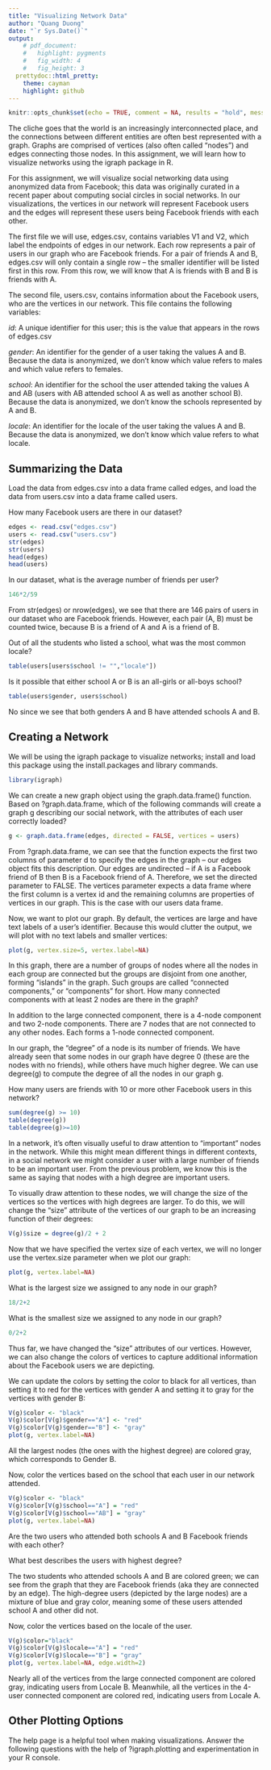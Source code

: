 ---
title: "Visualizing Network Data"
author: "Quang Duong"
date: "`r Sys.Date()`"
output:
    # pdf_document:
    #   highlight: pygments
    #   fig_width: 4
    #   fig_height: 3
  prettydoc::html_pretty:
    theme: cayman
    highlight: github
---
```{r setup, include=FALSE}
knitr::opts_chunk$set(echo = TRUE, comment = NA, results = "hold", message = FALSE, warning = FALSE)
```
The cliche goes that the world is an increasingly interconnected place, and the connections between different entities are often best represented with a graph. Graphs are comprised of vertices (also often called "nodes") and edges connecting those nodes. In this assignment, we will learn how to visualize networks using the igraph package in R.

For this assignment, we will visualize social networking data using anonymized data from Facebook; this data was originally curated in a recent paper about computing social circles in social networks. In our visualizations, the vertices in our network will represent Facebook users and the edges will represent these users being Facebook friends with each other.

The first file we will use, edges.csv, contains variables V1 and V2, which label the endpoints of edges in our network. Each row represents a pair of users in our graph who are Facebook friends. For a pair of friends A and B, edges.csv will only contain a single row -- the smaller identifier will be listed first in this row. From this row, we will know that A is friends with B and B is friends with A.

The second file, users.csv, contains information about the Facebook users, who are the vertices in our network. This file contains the following variables:

*id*: A unique identifier for this user; this is the value that appears in the rows of edges.csv

*gender*: An identifier for the gender of a user taking the values A and B. Because the data is anonymized, we don't know which value refers to males and which value refers to females.

*school*: An identifier for the school the user attended taking the values A and AB (users with AB attended school A as well as another school B). Because the data is anonymized, we don't know the schools represented by A and B.

*locale*: An identifier for the locale of the user taking the values A and B. Because the data is anonymized, we don't know which value refers to what locale.

## Summarizing the Data
Load the data from edges.csv into a data frame called edges, and load the data from users.csv into a data frame called users.

How many Facebook users are there in our dataset?
```{r}
edges <- read.csv("edges.csv")
users <- read.csv("users.csv")
str(edges)
str(users)
head(edges)
head(users)
```
In our dataset, what is the average number of friends per user?
```{r}
146*2/59
```
From str(edges) or nrow(edges), we see that there are 146 pairs of users in our dataset who are Facebook friends. However, each pair (A, B) must be counted twice, because B is a friend of A and A is a friend of B. 

Out of all the students who listed a school, what was the most common locale?
```{r}
table(users[users$school != "","locale"])
```
Is it possible that either school A or B is an all-girls or all-boys school?
```{r}
table(users$gender, users$school)
```
No since we see that both genders A and B have attended schools A and B.

## Creating a Network

We will be using the igraph package to visualize networks; install and load this package using the install.packages and library commands.
```{r}
library(igraph)
```
We can create a new graph object using the graph.data.frame() function. Based on ?graph.data.frame, which of the following commands will create a graph g describing our social network, with the attributes of each user correctly loaded?
```{r}
g <- graph.data.frame(edges, directed = FALSE, vertices = users)
```
From ?graph.data.frame, we can see that the function expects the first two columns of parameter d to specify the edges in the graph -- our edges object fits this description.
Our edges are undirected -- if A is a Facebook friend of B then B is a Facebook friend of A. Therefore, we set the directed parameter to FALSE.
The vertices parameter expects a data frame where the first column is a vertex id and the remaining columns are properties of vertices in our graph. This is the case with our users data frame.

Now, we want to plot our graph. By default, the vertices are large and have text labels of a user's identifier. Because this would clutter the output, we will plot with no text labels and smaller vertices:
```{r}
plot(g, vertex.size=5, vertex.label=NA)
```

In this graph, there are a number of groups of nodes where all the nodes in each group are connected but the groups are disjoint from one another, forming "islands" in the graph. Such groups are called "connected components," or "components" for short. How many connected components with at least 2 nodes are there in the graph?

In addition to the large connected component, there is a 4-node component and two 2-node components. There are 7 nodes that are not connected to any other nodes. Each forms a 1-node connected component.

In our graph, the "degree" of a node is its number of friends. We have already seen that some nodes in our graph have degree 0 (these are the nodes with no friends), while others have much higher degree. We can use degree(g) to compute the degree of all the nodes in our graph g.

How many users are friends with 10 or more other Facebook users in this network?
```{r}
sum(degree(g) >= 10)
table(degree(g))
table(degree(g)>=10)
```
In a network, it's often visually useful to draw attention to "important" nodes in the network. While this might mean different things in different contexts, in a social network we might consider a user with a large number of friends to be an important user. From the previous problem, we know this is the same as saying that nodes with a high degree are important users.

To visually draw attention to these nodes, we will change the size of the vertices so the vertices with high degrees are larger. To do this, we will change the "size" attribute of the vertices of our graph to be an increasing function of their degrees:
```{r}
V(g)$size = degree(g)/2 + 2
```
Now that we have specified the vertex size of each vertex, we will no longer use the vertex.size parameter when we plot our graph:
```{r}
plot(g, vertex.label=NA)
```

What is the largest size we assigned to any node in our graph?
```{r}
18/2+2
```
What is the smallest size we assigned to any node in our graph?
```{r}
0/2+2
```
Thus far, we have changed the "size" attributes of our vertices. However, we can also change the colors of vertices to capture additional information about the Facebook users we are depicting.

We can update the colors by setting the color to black for all vertices, than setting it to red for the vertices with gender A and setting it to gray for the vertices with gender B:
```{r}
V(g)$color <- "black"
V(g)$color[V(g)$gender=="A"] <- "red"
V(g)$color[V(g)$gender=="B"] <- "gray"
plot(g, vertex.label=NA)
```

All the largest nodes (the ones with the highest degree) are colored gray, which corresponds to Gender B.

Now, color the vertices based on the school that each user in our network attended.
```{r}
V(g)$color <- "black"
V(g)$color[V(g)$school=="A"] = "red"
V(g)$color[V(g)$school=="AB"] = "gray"
plot(g, vertex.label=NA)
```

Are the two users who attended both schools A and B Facebook friends with each other?

What best describes the users with highest degree?

The two students who attended schools A and B are colored green; we can see from the graph that they are Facebook friends (aka they are connected by an edge). The high-degree users (depicted by the large nodes) are a mixture of blue and gray color, meaning some of these users attended school A and other did not.

Now, color the vertices based on the locale of the user.
```{r}
V(g)$color="black"
V(g)$color[V(g)$locale=="A"] = "red"
V(g)$color[V(g)$locale=="B"] = "gray"
plot(g, vertex.label=NA, edge.width=2)
```

Nearly all of the vertices from the large connected component are colored gray, indicating users from Locale B. Meanwhile, all the vertices in the 4-user connected component are colored red, indicating users from Locale A.

## Other Plotting Options

The help page is a helpful tool when making visualizations. Answer the following questions with the help of ?igraph.plotting and experimentation in your R console.
